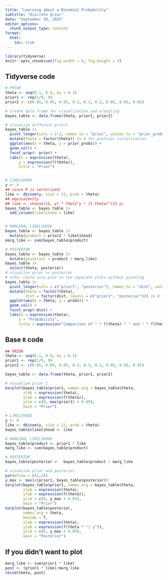 ```yaml
---
title: "Learning about a Binomial Probability"
subtitle: "Discrete prior"
date: "September 10, 2025"
editor_options: 
  chunk_output_type: console
format:
  html:
    toc: true
---
```

```r
library(tidyverse)
knitr::opts_chunk$set(fig.width = 6, fig.height = 3)
```

## Tidyverse code

```r
# PRIOR
theta <- seq(0.1, 0.9, by = 0.1)
prior1 <- rep(1/9, 9)
prior2 <- c(0.05, 0.05, 0.05, 0.2, 0.3, 0.2, 0.05, 0.05, 0.05)

# create data frame for visualization and wrangling
bayes_table <- data.frame(theta, prior1, prior2) 

# visualize different priors
bayes_table |>
  pivot_longer(cols = 2:3, names_to = "prior", values_to = "prior_probs") |>
  mutate(theta = factor(theta)) |> # for prettier visualization
  ggplot(aes(x = theta, y = prior_probs)) + 
  geom_col() +
  facet_wrap(~ prior) +
  labs(x = expression(theta),
      y = expression(f(theta)),
      title = "Prior")


# LIKELIHOOD
y <- 4
## since R is vectorized:
like <- dbinom(y, size = 11, prob = theta)
## equivalently
## like <- choose(11, y) * theta^y * (1-theta)^(11-y)
bayes_table <- bayes_table |>
  add_column(likelihood = like) 


# MARGINAL LIKELIHOOD
bayes_table <- bayes_table |>
  mutate(product = prior2 * likelihood)
marg_like <- sum(bayes_table$product)

# POSTERIOR
bayes_table <- bayes_table |>
  mutate(posterior = product / marg_like)
bayes_table |>
  select(theta, posterior)
# visualize prior vs posterior
# note: could also plot in two separate plots without pivoting
bayes_table |>
  pivot_longer(cols = c("prior1", "posterior"), names_to = "dist", values_to = "probs") |>
  mutate(theta = factor(theta),
         dist = factor(dist, levels = c("prior1", "posterior"))) |> # for prettier visualization
  ggplot(aes(x = theta, y = probs)) + 
  geom_col() +
  facet_wrap(~dist) +
  labs(x = expression(theta),
      y = "Probability",
      title = expression("Comparison of " * f(theta) * " and " * f(theta * "| y")))

```

## Base `R` code

```r
## PRIOR
theta <- seq(0.1, 0.9, by = 0.1)
prior1 <- rep(1/9, 9)
prior2 <- c(0.05, 0.05, 0.05, 0.2, 0.3, 0.2, 0.05, 0.05, 0.05)

bayes_table <- data.frame(theta, prior1, prior2)

# Visualize prior 1
barplot(bayes_table$prior1, names.arg = bayes_table$theta,
        xlab = expression(theta),
        ylab = expression(f(theta)),
        ylim = c(0, max(prior1) + 0.05),
        main = "Prior")

# LIKELIHOOD
y <- 4
like <- dbinom(y, size = 11, prob = theta)
bayes_table$likelihood <- like

# MARGINAL LIKELIHOOD
bayes_table$product <- prior1 * like
marg_like <- sum(bayes_table$product)

# POSTERIOR
bayes_table$posterior <-  bayes_table$product / marg_like

# vizualize prior and posterior
par(mfrow = c(1,2))
y_max <- max(c(prior1, bayes_table$posterior))
barplot(bayes_table$prior1, names.arg = bayes_table$theta,
        xlab = expression(theta),
        ylab = expression(f(theta)),
        ylim = c(0, y_max + 0.05),
        main = "Prior")
barplot(bayes_table$posterior, 
        names.arg = theta,
        beside = T,
        xlab = expression(theta),
        ylab = expression(f(theta * "| y")),
        ylim = c(0, y_max + 0.05),
        main = "Posterior")
```

## If you didn't want to plot 

```r
marg_like <- sum(prior1 * like)
post <- (prior1 * like)/marg_like
cbind(theta, post)
```
